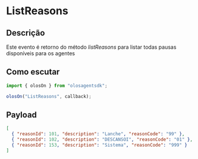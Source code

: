 # ListReasons

## Descrição

Este evento é retorno do método _listReasons_ para listar todas pausas disponíveis para os agentes

## Como escutar

```js copy
import { olosOn } from "olosagentsdk";

olosOn("ListReasons", callback);
```

## Payload

```json copy
[
  { "reasonId": 101, "description": "Lanche", "reasonCode": "99" },
  { "reasonId": 102, "description": "DESCANSOI", "reasonCode": "01" },
  { "reasonId": 153, "description": "Sistema", "reasonCode": "999" }
]
```
